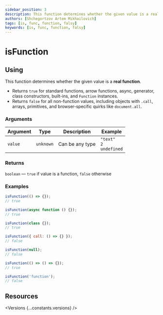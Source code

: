 ```yaml
---
sidebar_position: 3
description: This function determines whether the given value is a real function.
authors: [Shchegortzov Artem Mikhailovich]
tags: [is, func, function, falsy]
keywords: [is, func, function, falsy]
---
```




# isFunction

## Using

This function determines whether the given value is a **real function**.

- Returns `true` for standard functions, arrow functions, async, generator, class constructors, built-ins, and `Function` instances.
- Returns `false` for all non-function values, including objects with `.call`, arrays, primitives, and browser-specific quirks like `document.all`.

### Arguments

| Argument | Type      | Description     | Example                                |
| -------- | --------- | --------------- | -------------------------------------- |
| `value`  | `unknown` | Can be any type | `"text"` <br /> `2` <br /> `undefined` |

### Returns

`boolean` — `true` if value is a function, `false` otherwise

### Examples

```js
isFunction(() => {});
// true

isFunction(async function () {});
// true

isFunction(class {});
// true

isFunction({ call: () => {} });
// false

isFunction(null);
// false

isFunction(() => () => {});
// true

isFunction('function');
// false
```

## Resources

<Versions {...constants.versions} />
<div style={{ display: 'flex', gap: 20 }}>
  <GitHubResourceButton linkPath={constants.resourceLinkPath} />
  <CodeSandboxResourceButton link={constants.codeSandboxLink} />
</div>

